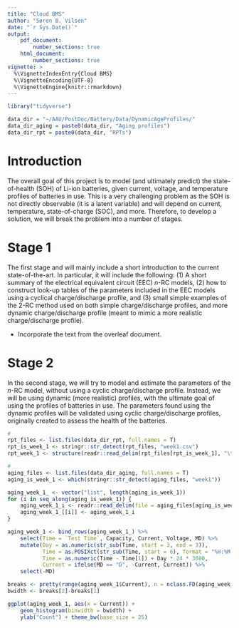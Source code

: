 ```yaml
---
title: "Cloud BMS"
author: "Søren B. Vilsen"
date: "`r Sys.Date()`"
output: 
    pdf_document:
        number_sections: true
    html_document:
        number_sections: true
vignette: >
  %\VignetteIndexEntry{Cloud BMS}
  %\VignetteEncoding{UTF-8}
  %\VignetteEngine{knitr::rmarkdown}
---
```


```r
library("tidyverse")

data_dir = "~/AAU/PostDoc/Battery/Data/DynamicAgeProfiles/"
data_dir_aging = paste0(data_dir, "Aging profiles")
data_dir_rpt = paste0(data_dir, "RPTs")
```

# Introduction
The overall goal of this project is to model (and ultimately predict) the state-of-health (SOH) of Li-ion batteries, given current, voltage, and temperature profiles of batteries in use. This is a very challenging problem as the SOH is not directly observable (it is a latent variable) and will depend on current, temperature, state-of-charge (SOC), and more. Therefore, to develop a solution, we will break the problem into a number of stages. 

# Stage 1
The first stage and will mainly include a short introduction to the current state-of-the-art. In particular, it will include the following: (1) A short summary of the electrical equivalent circuit (EEC) $n$-RC models, (2) how to construct look-up tables of the parameters included in the EEC models using a cyclical charge/discharge profile, and (3) small simple examples of the 2-RC method used on both simple charge/discharge profiles, and more dynamic charge/discharge profile (meant to mimic a more realistic charge/discharge profile). 

+ Incorporate the text from the overleaf document.

# Stage 2
In the second stage, we will try to model and estimate the parameters of the $n$-RC model, without using a cyclic charge/discharge profile. Instead, we will be using dynamic (more realistic) profiles, with the ultimate goal of using the profiles of batteries in use. The parameters found using the dynamic profiles will be validated using cyclic charge/discharge profiles, originally created to assess the health of the batteries.


```r
#
rpt_files <- list.files(data_dir_rpt, full.names = T)
rpt_is_week_1 <- stringr::str_detect(rpt_files, "week1.csv")
rpt_week_1 <- structure(readr::read_delim(rpt_files[rpt_is_week_1], "\t"), .Names = c("Time", "V", "X1", "I", "CD", "X2", "X3", "X4", "X5", "X6", "X7", "X8"))

#
aging_files <- list.files(data_dir_aging, full.names = T)
aging_is_week_1 <- which(stringr::str_detect(aging_files, "week1"))

aging_week_1_ <- vector("list", length(aging_is_week_1))
for (i in seq_along(aging_is_week_1)) {
    aging_week_1_i <- readr::read_delim(file = aging_files[aging_is_week_1[i]], delim = "\t", skip = 3)
    aging_week_1_[[i]] <- aging_week_1_i
}

aging_week_1 <- bind_rows(aging_week_1_) %>% 
    select(Time = `Test Time`, Capacity, Current, Voltage, MD) %>% 
    mutate(Day = as.numeric(str_sub(Time, start = 3, end = 3)), 
           Time = as.POSIXct(str_sub(Time, start = 6), format = "%H:%M:%OS"), 
           Time = as.numeric(Time - Time[1]) + Day * 24 * 3600, 
           Current = ifelse(MD == "D", -Current, Current)) %>% 
    select(-MD) 
```


```r
breaks <- pretty(range(aging_week_1$Current), n = nclass.FD(aging_week_1$Current), min.n = 1)
bwidth <- breaks[2]-breaks[1]

ggplot(aging_week_1, aes(x = Current)) + 
    geom_histogram(binwidth = bwidth) + 
    ylab("Count") + theme_bw(base_size = 25)
```

